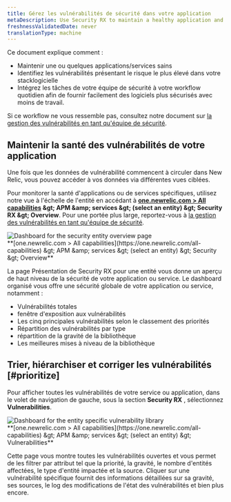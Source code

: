 ```yaml
---
title: Gérez les vulnérabilités de sécurité dans votre application
metaDescription: Use Security RX to maintain a healthy application and remediate vulnerabilities as a developer.
freshnessValidatedDate: never
translationType: machine
---
```


Ce document explique comment :

* Maintenir une ou quelques applications/services sains
* Identifiez les vulnérabilités présentant le risque le plus élevé dans votre stacklogicielle
* Intégrez les tâches de votre équipe de sécurité à votre workflow quotidien afin de fournir facilement des logiciels plus sécurisés avec moins de travail.

Si ce workflow ne vous ressemble pas, consultez notre document sur [la gestion des vulnérabilités en tant qu&apos;équipe de sécurité](/docs/vulnerability-management/security-workflow).

## Maintenir la santé des vulnérabilités de votre application

Une fois que les données de vulnérabilité commencent à circuler dans New Relic, vous pouvez accéder à vos données via différentes vues ciblées.

Pour monitorer la santé d&apos;applications ou de services spécifiques, utilisez notre vue à l&apos;échelle de l&apos;entité en accédant à <DNT>**[one.newrelic.com &gt; All capabilities](https://one.newrelic.com/all-capabilities) &amp;gt; APM &amp;amp; services &amp;gt; (select an entity) &amp;gt; Security RX &amp;gt; Overview**</DNT>. Pour une portée plus large, reportez-vous à [la gestion des vulnérabilités en tant qu&apos;équipe de sécurité](/docs/vulnerability-management/security-workflow).

<img title="Entity overview" alt="Dashboard for the security entity overview page" src="/images/security_screenshot-entity_security-overview.webp" />

<figcaption>
  <DNT>
    **[one.newrelic.com &gt; All capabilities](https://one.newrelic.com/all-capabilities) &amp;gt; APM &amp;amp; services &amp;gt; (select an entity) &amp;gt; Security &amp;gt; Overview**
  </DNT>
</figcaption>

La page Présentation de Security RX pour une entité vous donne un aperçu de haut niveau de la sécurité de votre application ou service. Le dashboard organisé vous offre une sécurité globale de votre application ou service, notamment :

* Vulnérabilités totales
* fenêtre d&apos;exposition aux vulnérabilités
* Les cinq principales vulnérabilités selon le classement des priorités
* Répartition des vulnérabilités par type
* répartition de la gravité de la bibliothèque
* Les meilleures mises à niveau de la bibliothèque

## Trier, hiérarchiser et corriger les vulnérabilités [#prioritize]

Pour afficher toutes les vulnérabilités de votre service ou application, dans le volet de navigation de gauche, sous la section **Security RX** , sélectionnez <DNT>**Vulnerabilities**</DNT>.

<img title="Vulnerability library" alt="Dashboard for the entity specific vulnerability library" src="/images/vulnLibrary.webp" />

<figcaption>
  <DNT>
    **[one.newrelic.com &gt; All capabilities](https://one.newrelic.com/all-capabilities) &amp;gt; APM &amp;amp; services &amp;gt; (select an entity) &amp;gt; Vulnerabilities**
  </DNT>
</figcaption>

Cette page vous montre toutes les vulnérabilités ouvertes et vous permet de les filtrer par attribut tel que la priorité, la gravité, le nombre d&apos;entités affectées, le type d&apos;entité impactée et la source. Cliquer sur une vulnérabilité spécifique fournit des informations détaillées sur sa gravité, ses sources, le log des modifications de l&apos;état des vulnérabilités et bien plus encore.